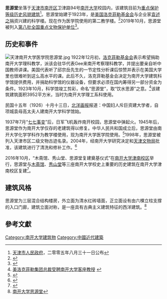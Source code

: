{{天津历史风貌建筑 |
省区市 = 天津市 |
名称 = 思源堂 |
图片 = [[File:天津南开大学思源堂.jpg|200px]]|
编号 = 0320006 |
等级 = 重点保护 |
时代 = 1923年|
所在 = [[天津市|天津市]][[南开区|南开区]] |
公布 = 2005年8月31日 |
}}

'''思源堂'''坐落于[[天津市|天津市]][[南开区|南开区]]卫津路94号[[南开大学|南开大学]]校园内，该建筑目前为[[天津历史风貌建筑|重点保护等级历史风貌建筑]]<ref>[[天津市人民政府|天津市人民政府]]，二零零五年八月三十一日公布</ref>。思源堂始建于1923年，是[[美国|美国]][[洛克菲勒基金会|洛克菲勒基金会]]与企业家[[袁述之|袁述之]]捐资兴建的科学楼。现在作为医学院使用的第二教学楼。<ref>{{Cite web |url=http://news.sina.com.cn/o/2004-08-04/09483289297s.shtml |title=南开大学思源堂(图) |access-date=2010-04-04 |archive-date=2021-01-18 |archive-url=https://web.archive.org/web/20210118153502/http://news.sina.com.cn/o/2004-08-04/09483289297s.shtml |dead-url=no }}</ref>2019年10月，思源堂被列入[[第八批全国重点文物保护单位|第八批全国重点文物保护单位]]<ref>{{cite web |title=国务院关于核定并公布第八批全国重点文物保护单位的通知 |url=http://www.gov.cn/zhengce/content/2019-10/16/content_5440577.htm |website=中国政府网 |accessdate=2019-10-17 |archive-date=2019-10-16 |archive-url=https://web.archive.org/web/20191016134146/http://www.gov.cn/zhengce/content/2019-10/16/content_5440577.htm |dead-url=no }}</ref>。

== 历史和事件 ==
[[File:天津南开大学医学院思源堂.jpg|left]]
1922年12月初，[[洛克菲勒基金会|洛克菲勒基金会]]表示希望捐助南开大学理科教学，派该会驻华代表Gee来南开考察理科教学，并提出要亲自听中国教师讲课。美国代表听了邱宗岳先生的一节定性分析课后惊赞并表示在美国大学里也很难听到这么高水平的课。此后不久，洛克菲勒基金会决定为南开大学建筑科学馆提供费用，并捐助科学馆的仪器设备，但要求必须在国内筹得另一部分资金为条件。1923年10月，科学馆竣工剪彩，命名“思源堂”，取“饮水思源”之意。<ref>[http://www.univs.cn/newweb/channels/campus2009/2010-03-26/1269566572d941789.html 美洛克菲勒集团总裁受聘南开大学客座教授] {{Wayback|url=http://www.univs.cn/newweb/channels/campus2009/2010-03-26/1269566572d941789.html |date=20150206100942 }}</ref>该建筑建筑面积3952平方米，当时为南开大学理工系科使用。

民国十五年（1926）十月十三日，[[北洋画报|北洋画报]]报道：中国妇人斥巨资建大学者，自项城袁母高太夫人建南开大学科学馆始。

1937年7月“[[七七事变|七七事变]]”后，日军飞机轰炸南开校园，思源堂中弹起火。1945年后，思源堂作为南开大学仅存的老建筑得以修复。中华人民共和国成立后，思源堂由南开大学化学学科作为教学楼使用，现为南开大学医学院使用。<ref>{{Cite web |url=http://www.cctv.com/history/special/C12260/20040520/101317.shtml |title=具有80年历史的“思源堂”开始整修 |access-date=2010-04-04 |archive-date=2021-01-18 |archive-url=https://web.archive.org/web/20210118153253/http://www.cctv.com/history/special/C12260/20040520/101317.shtml |dead-url=no }}</ref>1998年，思源堂被列入天津市区二级文物古迹名录。2004年，经南开大学研究决定和[[天津文物局|天津文物局]]批准，该建筑进行了清洗和修补工作。<ref>{{Cite web |url=http://zsb.nankai.edu.cn/shownews.asp?newsid=716l |title=修旧如故思源堂 |access-date=2010-04-04 |archive-date=2021-03-10 |archive-url=https://web.archive.org/web/20210310020316/https://zsb.nankai.edu.cn/shownews.asp?newsid=716l |dead-url=yes }}</ref>

2016年10月，“木斋馆、秀山堂、思源堂复建奠基仪式”在[[南开大学津南校区|南开大学津南校区]]举行，思源堂与[[木斋馆|木斋馆]]、[[秀山堂|秀山堂]]等三座南开大学校史上重要的历史建筑在南开大学津南校区复建<ref>{{cite news|author1=郝静秋|title=木斋馆、秀山堂、思源堂复建奠基仪式举行|url=http://news.nankai.edu.cn/nkyw/system/2016/10/19/000300095.shtml|agency=南开大学新闻网|date=2016-10-19|access-date=2017-11-25|archive-url=https://web.archive.org/web/20171120133241/http://news.nankai.edu.cn/nkyw/system/2016/10/19/000300095.shtml|archive-date=2017-11-20|dead-url=yes}}</ref>。

== 建筑风格 ==
思源堂为三层混合结构楼房，外立面为清水红砖墙面，正立面设有由六棵立柱支撑的入口门廊，建筑立面对称，是一座具有古典主义建筑特征的西洋建筑。<ref>[http://www.jwb.com.cn/jwb/html/2009-12/08/content_417839.htm 南开大学思源堂]{{dead link|date=2018年2月 |bot=InternetArchiveBot |fix-attempted=yes }}</ref>

==參考文獻==
<div class="references-small">
<references />
</div>

{{南开大学}}
{{天津全国重点文物保护单位}}
{{中国近代大学建筑}}
[[Category:南开大学建筑物|Category:南开大学建筑物]]
[[Category:中國近代建築|Category:中國近代建築]]